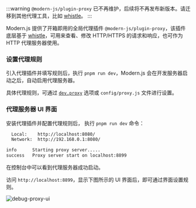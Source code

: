:::warning
`@modern-js/plugin-proxy` 已不再维护，后续将不再发布新版本。请迁移到其他代理工具，比如 [whistle](https://github.com/avwo/whistle)。
:::

Modern.js 提供了开箱即用的全局代理插件 `@modern-js/plugin-proxy`，该插件底层基于 [whistle](https://github.com/avwo/whistle)，可用来查看、修改 HTTP/HTTPS 的请求和响应，也可作为 HTTP 代理服务器使用。

### 设置代理规则

引入代理插件并填写规则后，执行 `pnpm run dev`，Modern.js 会在开发服务器启动之后，自动启用代理服务器。

具体代理规则，可通过 [`dev.proxy`](/configure/app/dev/proxy) 选项或 `config/proxy.js` 文件进行设置。

### 代理服务器 UI 界面

安装代理插件并配置代理规则后， 执行 `pnpm run dev` 命令：

```bash
  Local:    http://localhost:8080/
  Network:  http://192.168.0.1:8080/

info      Starting proxy server.....
success   Proxy server start on localhost:8899
```

在控制台中可以看到代理服务器成功启动。

访问 `http://localhost:8899`，显示下图所示的 UI 界面后，即可通过界面设置规则。

![debug-proxy-ui](https://lf3-static.bytednsdoc.com/obj/eden-cn/aphqeh7uhohpquloj/modern-js/debug/debug-proxy-ui.png)
